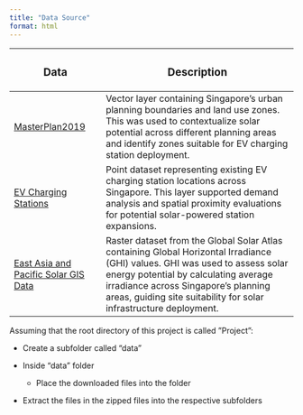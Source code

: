 ```yaml
---
title: "Data Source"
format: html
---
```


+----------------------------------------------------------------------------------------------------------------------------------+-----------------------------------------------------------------------------------------------------------------------------------------------------------------------------------------------------------------------------------------------------------------------------------+
| ### **Data**                                                                                                                     | ### **Description**                                                                                                                                                                                                                                                               |
+==================================================================================================================================+===================================================================================================================================================================================================================================================================================+
| [MasterPlan2019](https://data.gov.sg/datasets?query=master+plan+subzone&page=1&resultId=d_0900fdcfdb4666fe2a630f37a532fc06)      | Vector layer containing Singapore’s urban planning boundaries and land use zones. This was used to contextualize solar potential across different planning areas and identify zones suitable for EV charging station deployment.                                                  |
+----------------------------------------------------------------------------------------------------------------------------------+-----------------------------------------------------------------------------------------------------------------------------------------------------------------------------------------------------------------------------------------------------------------------------------+
| [EV Charging Stations](https://datamall.lta.gov.sg/content/datamall/en/static-data.html#Electric%20Vehicle%20Charging%20Network) | Point dataset representing existing EV charging station locations across Singapore. This layer supported demand analysis and spatial proximity evaluations for potential solar-powered station expansions.                                                                        |
+----------------------------------------------------------------------------------------------------------------------------------+-----------------------------------------------------------------------------------------------------------------------------------------------------------------------------------------------------------------------------------------------------------------------------------+
| [East Asia and Pacific Solar GIS Data](https://solargis.com/resources/free-maps-and-gis-data)                                    | Raster dataset from the Global Solar Atlas containing Global Horizontal Irradiance (GHI) values. GHI was used to assess solar energy potential by calculating average irradiance across Singapore’s planning areas, guiding site suitability for solar infrastructure deployment. |
+----------------------------------------------------------------------------------------------------------------------------------+-----------------------------------------------------------------------------------------------------------------------------------------------------------------------------------------------------------------------------------------------------------------------------------+

Assuming that the root directory of this project is called ”Project”:

-   Create a subfolder called "data"

-   Inside "data" folder

    -   Place the downloaded files into the folder 

-   Extract the files in the zipped files into the respective subfolders
